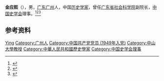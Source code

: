 '''金应熙'''（{{bd|1919年||1991年|}}），男，[[广东|广东]][[广州|广州]]人，中国[[历史学家|历史学家]]，曾任[[广东省社会科学院|广东省社会科学院]]副院长，[[中国史学会|中国史学会]]理事。<ref>{{Cite book|title=当代中国社会科学手册|author=汝信，易克信主编|publisher=社会科学文献出版社|year=1988|isbn=|location=北京|pages=}}</ref><ref>{{Cite web|title=金应熙：叛逆还是精英|url=http://zqb.cyol.com/html/2011-05/10/nw.D110000zgqnb_20110510_3-10.htm|accessdate=2021-01-30|work=中国青年报|archive-date=2021-02-04|archive-url=https://web.archive.org/web/20210204052430/http://zqb.cyol.com/html/2011-05/10/nw.D110000zgqnb_20110510_3-10.htm|dead-url=no}}</ref><ref>{{Cite web|title=一、党对马列史家的大胆使用|url=http://www.gddsw.com.cn/web/books/145866/62.html|accessdate=2021-01-30|work=广东党史网}}</ref>

== 参考资料 ==
{{reflist}}

{{Navboxes
| title  = 金应熙在[[中国史学会|中国史学会]]的职务
| list1  =
{{中国史学会第二届理事会}}
}}

{{Authority control}}
{{DEFAULTSORT:Jin金}}
[[Category:金姓|Ying]]
[[Category:广州人|Category:广州人]]
[[Category:中国共产党党员_(1949年入党)|Category:中国共产党党员 (1949年入党)]]
[[Category:中山大學教授|Category:中山大學教授]]
[[Category:中華人民共和國歷史學家|Category:中華人民共和國歷史學家]]
[[Category:中国史学会理事|Category:中国史学会理事]]

{{中国人物小作品}}